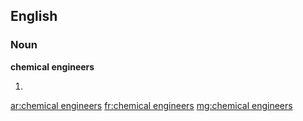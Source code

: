 ==English==

===Noun===
'''chemical engineers'''

# {{plural of|chemical engineer}}

[[ar:chemical engineers]]
[[fr:chemical engineers]]
[[mg:chemical engineers]]